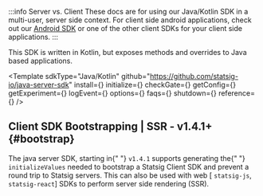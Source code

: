 

:::info Server vs. Client
These docs are for using our Java/Kotlin SDK in a multi-user, server side context. For client side android applications, check out our [Android SDK](/client/androidClientSDK) or one of the other client SDKs for your client side applications.
:::

This SDK is written in Kotlin, but exposes methods and overrides to Java based applications.

<Template
  sdkType="Java/Kotlin"
  github="https://github.com/statsig-io/java-server-sdk"
  install={<Install />}
  initialize={<Initialize />}
  checkGate={<CheckGate />}
  getConfig={<GetConfig />}
  getExperiment={<GetExperiment />}
  logEvent={<LogEvent />}
  options={<Options />}
  faqs={<FAQs />}
  shutdown={<Shutdown />}
  reference={<Reference />}
/>


## Client SDK Bootstrapping | SSR - v1.4.1+ {#bootstrap}

<div style={{ marginBottom: 20 }}>
  The java server SDK, starting in{" "}
  <code>v1.4.1</code> supports generating the{" "}
  <code>initializeValues</code> needed to bootstrap a Statsig Client SDK
  and prevent a round trip to Statsig servers. This can also be used with web [
  <code>statsig-js</code>, <code> statsig-react</code>] SDKs to perform server
  side rendering (SSR).
</div>

<ClientInitResponse />
